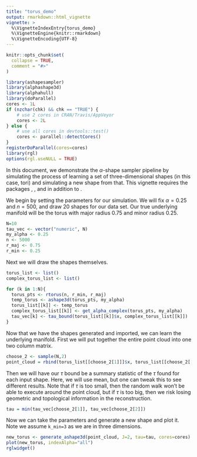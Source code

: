 ```yaml
---
title: "torus_demo"
output: rmarkdown::html_vignette
vignette: >
  %\VignetteIndexEntry{torus_demo}
  %\VignetteEngine{knitr::rmarkdown}
  %\VignetteEncoding{UTF-8}
---
```


```r
knitr::opts_chunk$set(
  collapse = TRUE,
  comment = "#>"
)
```

```r
library(ashapesampler)
library(alphashape3d)
library(alphahull)
library(doParallel)
cores <- 1L
if (nzchar(chk) && chk == "TRUE") {
    # use 2 cores in CRAN/Travis/AppVeyor
    cores <- 2L
} else {
    # use all cores in devtools::test()
    cores <- parallel::detectCores()
}
registerDoParallel(cores=cores)
library(rgl)
options(rgl.useNULL = TRUE)
```

In this document, we demonstrate the $\alpha$-shape sampler pipeline by simulating
the process of learning a set of three-dimensional shapes (in this case, tori) and
simulating a new shape from that. This vignette requires the packages \emph{alphashape3d}, \emph{alphahull}, and \emph{rgl} in addition to \emph{ashapesampler}.

We begin by setting the parameters for our simulation. We will fix $\alpha=0.25$ 
and $n=500$, and draw 20 shapes for our data set. Our true underlying manifold
will be the torus with major radius 0.75 and minor radius 0.25.

```r
N=10
tau_vec <- vector("numeric", N)
my_alpha <- 0.25
n <- 5000
r_maj <- 0.75
r_min <- 0.25
```

Next we will draw the shapes themselves.

```r
torus_list <- list()
complex_torus_list <- list()

for (k in 1:N){
  torus_pts <- rtorus(n, r_min, r_maj)
  temp_torus <- ashape3d(torus_pts, my_alpha)
  torus_list[[k]] <- temp_torus
  complex_torus_list[[k]] <- get_alpha_complex(torus_pts, my_alpha)
  tau_vec[k] <- tau_bound(torus_list[[k]]$x, complex_torus_list[[k]])
}
```

Now that we have the shapes generated and imported, we can learn the underlying
manifold. First we will put together the entire point cloud into one two column 
matrix.

```r
choose_2 <- sample(N,2)
point_cloud = rbind(torus_list[[choose_2[1]]]$x, torus_list[[choose_2[[2]]]]$x)
```

Then we will have our $\tau$ bound be a summary statistic of the $\tau$ found for 
each input shape. Here, we will use mean, but one can tweak this to see different
results. Note that if $\tau$ is too small, then the random walk won't be able to 
execute around the point cloud, but if $\tau$ is too big, then we risk losing 
geometric and topological information in the reconstruction.

```r
tau = min(tau_vec[choose_2[1]], tau_vec[choose_2[2]])
```

Now we can take the parameters and generate a new shape and plot it. Note we assume `k_min=3` as we are in three dimensions.

```r
new_torus <- generate_ashape3d(point_cloud, J=2, tau=tau, cores=cores)
plot(new_torus, indexAlpha="all")
rglwidget()
```

